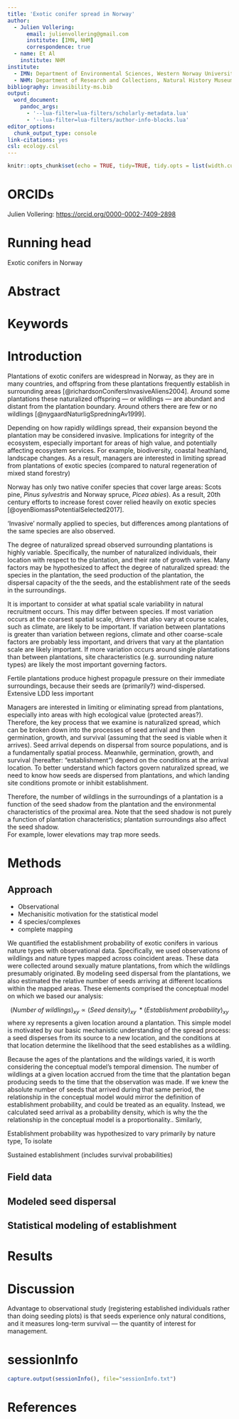 ```yaml
---
title: 'Exotic conifer spread in Norway'
author:
  - Julien Vollering:
      email: julienvollering@gmail.com
      institute: [IMN, NHM]
      correspondence: true
  - name: Et Al
    institute: NHM
institute:
  - IMN: Department of Environmental Sciences, Western Norway University of Applied Sciences, Sogndal, Norway
  - NHM: Department of Research and Collections, Natural History Museum, University of Oslo, Oslo, Norway
bibliography: invasibility-ms.bib
output: 
  word_document:
    pandoc_args:
      - '--lua-filter=lua-filters/scholarly-metadata.lua'
      - '--lua-filter=lua-filters/author-info-blocks.lua'
editor_options:
  chunk_output_type: console
link-citations: yes
csl: ecology.csl
---
```


```r
knitr::opts_chunk$set(echo = TRUE, tidy=TRUE, tidy.opts = list(width.cutoff=60))
```

# ORCIDs

Julien Vollering: <https://orcid.org/0000-0002-7409-2898>

# Running head

Exotic conifers in Norway

# Abstract


# Keywords


# Introduction

Plantations of exotic conifers are widespread in Norway, as they are in many countries, and offspring from these plantations frequently establish in surrounding areas [@richardsonConifersInvasiveAliens2004].
Around some plantations these naturalized offspring --- or wildlings --- are abundant and distant from the plantation boundary.
Around others there are few or no wildlings [@nygaardNaturligSpredningAv1999].

Depending on how rapidly wildlings spread, their expansion beyond the plantation may be considered invasive. 
Implications for integrity of the ecosystem, especially important for areas of high value, and potentially affecting ecosystem services.
For example, biodiversity, coastal heathland, landscape changes.
As a result, managers are interested in limiting spread from plantations of exotic species (compared to natural regeneration of mixed stand forestry)

Norway has only two native conifer species that cover large areas: Scots pine, *Pinus sylvestris* and Norway spruce, *Picea abies*).
As a result, 20th century efforts to increase forest cover relied heavily on exotic species [@oyenBiomassPotentialSelected2017]. 

'Invasive' normally applied to species, but differences among plantations of the same species are also observed.

The degree of naturalized spread observed surrounding plantations is highly variable.
Specifically, the number of naturalized individuals, their location with respect to the plantation, and their rate of growth varies. 
Many factors may be hypothesized to affect the degree of naturalized spread: the species in the plantation, the seed production of the plantation, the dispersal capacity of the the seeds, and the establishment rate of the seeds in the surroundings.  

It is important to consider at what spatial scale variability in natural recruitment occurs. This may differ between species. If most variation occurs at the coarsest spatial scale, drivers that also vary at course scales, such as climate, are likely to be important. If variation between plantations is greater than variation between regions, climate and other coarse-scale factors are probably less important, and drivers that vary at the plantation scale are likely important. If more variation occurs around single plantations than between plantations, site characteristics (e.g. surrounding nature types) are likely the most important governing factors. 

Fertile plantations produce highest propagule pressure on their immediate surroundings, because their seeds are (primarily?) wind-dispersed.
Extensive
LDD less important

Managers are interested in limiting or eliminating spread from plantations, especially into areas with high ecological value (protected areas?).
Therefore, the key process that we examine is naturalized spread, which can be broken down into the processes of seed arrival and then germination, growth, and survival (assuming that the seed is viable when it arrives).
Seed arrival depends on dispersal from source populations, and is a fundamentally spatial process. 
Meanwhile, germination, growth, and survival (hereafter: "establishment") depend on the conditions at the arrival location.
To better understand which factors govern naturalized spread, we need to know how seeds are dispersed from plantations, and which landing site conditions promote or inhibit establishment. 

Therefore, the number of wildlings in the surroundings of a plantation is a function of the seed shadow from the plantation and the environmental characteristics of the proximal area.
Note that the seed shadow is not purely a function of plantation characteristics; plantation surroundings also affect the seed shadow.  
For example, lower elevations may trap more seeds.

# Methods

## Approach

- Observational
- Mechanisitic motivation for the statistical model
- 4 species/complexes
- complete mapping

We quantified the establishment probability of exotic conifers in various nature types with observational data. 
Specifically, we used observations of wildlings and nature types mapped across coincident areas.
These data were collected around sexually mature plantations, from which the wildlings presumably originated.
By modeling seed dispersal from the plantations, we also estimated the relative number of seeds arriving at different locations within the mapped areas. 
These elements comprised the conceptual model on which we based our analysis:   

$$(Number\; of\; wildlings)_{xy} \propto (Seed\; density)_{xy}\; * (Establishment\; probability)_{xy}$$
where xy represents a given location around a plantation. 
This simple model is motivated by our basic mechanistic understanding of the spread process: a seed disperses from its source to a new location, and the conditions at that location determine the likelihood that the seed establishes as a wildling.    

Because the ages of the plantations and the wildings varied, it is worth considering the conceptual model's temporal dimension.
The number of wildlings at a given location accrued from the time that the plantation began producing seeds to the time that the observation was made.
If we knew the absolute number of seeds that arrived during that same period, the relationship in the conceptual model would mirror the definition of establishment probability, and could be treated as an equality.
Instead, we calculated seed arrival as a probability density, which is why the the relationship in the conceptual model is a proportionality..
Similarly, 

Establishment probability was hypothesized to vary primarily by nature type, 
To isolate 

Sustained establishment (includes survival probabilities)

## Field data

## Modeled seed dispersal

## Statistical modeling of establishment

# Results

# Discussion

Advantage to observational study (registering established individuals rather than doing seeding plots) is that seeds experience only natural conditions, and it measures long-term survival --- the quantity of interest for management.


# sessionInfo
```r
capture.output(sessionInfo(), file="sessionInfo.txt")
```

# References
